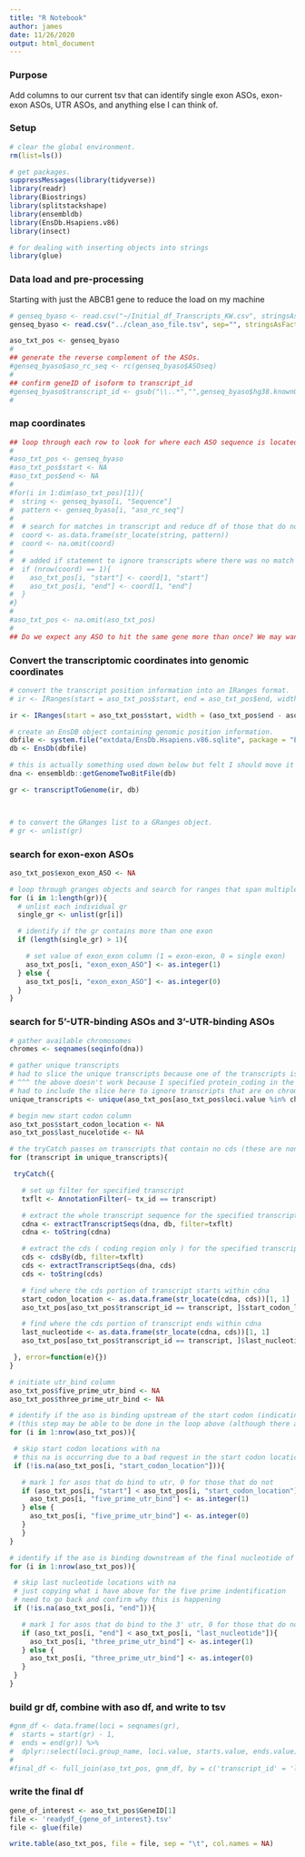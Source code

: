 ```yaml
---
title: "R Notebook"
author: james
date: 11/26/2020
output: html_document
---
```


### Purpose
Add columns to our current tsv that can identify single exon ASOs, exon-exon ASOs, UTR ASOs, and anything else I can think of.

### Setup

```r

# clear the global environment.
rm(list=ls())

# get packages.
suppressMessages(library(tidyverse))
library(readr)
library(Biostrings)
library(splitstackshape)
library(ensembldb)
library(EnsDb.Hsapiens.v86)
library(insect)

# for dealing with inserting objects into strings
library(glue)

```

### Data load and pre-processing

Starting with just the ABCB1 gene to reduce the load on my machine

```r

# genseq_byaso <- read.csv("~/Initial_df_Transcripts_KW.csv", stringsAsFactors = FALSE)
genseq_byaso <- read.csv("../clean_aso_file.tsv", sep="", stringsAsFactors=FALSE)

aso_txt_pos <- genseq_byaso
#
## generate the reverse complement of the ASOs.
#genseq_byaso$aso_rc_seq <- rc(genseq_byaso$ASOseq)
#
## confirm geneID of isoform to transcript_id
#genseq_byaso$transcript_id <- gsub("\\..*","",genseq_byaso$hg38.knownGene.name)
#

```


### map coordinates

```r

## loop through each row to look for where each ASO sequence is located along the target transcript sequence. The'start' and 'end' positions are in relation to the start of the transcript and also represent character position within each transcript sequence string.
#
#aso_txt_pos <- genseq_byaso
#aso_txt_pos$start <- NA
#aso_txt_pos$end <- NA
#
#for(i in 1:dim(aso_txt_pos)[1]){
#  string <- genseq_byaso[i, "Sequence"]
#  pattern <- genseq_byaso[i, "aso_rc_seq"]
#
#  # search for matches in transcript and reduce df of those that do not match
#  coord <- as.data.frame(str_locate(string, pattern))
#  coord <- na.omit(coord)
#
#  # added if statement to ignore transcripts where there was no match
#  if (nrow(coord) == 1){
#    aso_txt_pos[i, "start"] <- coord[1, "start"]
#    aso_txt_pos[i, "end"] <- coord[1, "end"]
#  }
#}
#
#aso_txt_pos <- na.omit(aso_txt_pos)
#
## Do we expect any ASO to hit the same gene more than once? We may want to use str_locate_all()...

```

### Convert the transcriptomic coordinates into genomic coordinates


```r

# convert the transcript position information into an IRanges format.
# ir <- IRanges(start = aso_txt_pos$start, end = aso_txt_pos$end, width = (aso_txt_pos$end - aso_txt_pos$start + 1), names = aso_txt_pos$transcript_id)

ir <- IRanges(start = aso_txt_pos$start, width = (aso_txt_pos$end - aso_txt_pos$start + 1), names = aso_txt_pos$transcript_id)

# create an EnsDB object containing genomic position information.
dbfile <- system.file("extdata/EnsDb.Hsapiens.v86.sqlite", package = "EnsDb.Hsapiens.v86")
db <- EnsDb(dbfile)

# this is actually something used down below but felt I should move it to a more "global" section
dna <- ensembldb::getGenomeTwoBitFile(db)

gr <- transcriptToGenome(ir, db)



# to convert the GRanges list to a GRanges object.
# gr <- unlist(gr)
```


### search for exon-exon ASOs

```r

aso_txt_pos$exon_exon_ASO <- NA

# loop through granges objects and search for ranges that span multiple exons
for (i in 1:length(gr)){
  # unlist each individual gr
  single_gr <- unlist(gr[i])

  # identify if the gr contains more than one exon
  if (length(single_gr) > 1){

    # set value of exon_exon column (1 = exon-exon, 0 = single exon)
    aso_txt_pos[i, "exon_exon_ASO"] <- as.integer(1)
  } else {
    aso_txt_pos[i, "exon_exon_ASO"] <- as.integer(0)
  }
}

```

### search for 5'-UTR-binding ASOs and 3'-UTR-binding ASOs


 ```r

# gather available chromosomes
chromes <- seqnames(seqinfo(dna))

# gather unique transcripts
# had to slice the unique transcripts because one of the transcripts is not actually protein-coding (do we want this one in here?)
# ^^^ the above doesn't work because I specified protein_coding in the "dna" variable call up above
# had to include the slice here to ignore transcripts that are on chromosomes not in 'x'
unique_transcripts <- unique(aso_txt_pos[aso_txt_pos$loci.value %in% chromes, ]$transcript_id)

# begin new start codon column
aso_txt_pos$start_codon_location <- NA
aso_txt_pos$last_nucelotide <- NA

# the tryCatch passes on transcripts that contain no cds (these are non-protein-coding transcripts)
for (transcript in unique_transcripts){

  tryCatch({

    # set up filter for specified transcript
    txflt <- AnnotationFilter(~ tx_id == transcript)

    # extract the whole transcript sequence for the specified transcript above
    cdna <- extractTranscriptSeqs(dna, db, filter=txflt)
    cdna <- toString(cdna)

    # extract the cds ( coding region only ) for the specified transcript above
    cds <- cdsBy(db, filter=txflt)
    cds <- extractTranscriptSeqs(dna, cds)
    cds <- toString(cds)

    # find where the cds portion of transcript starts within cdna
    start_codon_location <- as.data.frame(str_locate(cdna, cds))[1, 1]
    aso_txt_pos[aso_txt_pos$transcript_id == transcript, ]$start_codon_location <- start_codon_location

    # find where the cds portion of transcript ends within cdna
    last_nucleotide <- as.data.frame(str_locate(cdna, cds))[1, 1]
    aso_txt_pos[aso_txt_pos$transcript_id == transcript, ]$last_nucleotide <- last_nucleotide

  }, error=function(e){})
}

# initiate utr_bind column
aso_txt_pos$five_prime_utr_bind <- NA
aso_txt_pos$three_prime_utr_bind <- NA

# identify if the aso is binding upstream of the start codon (indicating binding to UTR)
# (this step may be able to be done in the loop above (although there are many asos / gene)
for (i in 1:nrow(aso_txt_pos)){

  # skip start codon locations with na
  # this na is occurring due to a bad request in the start codon location above
  if (!is.na(aso_txt_pos[i, "start_codon_location"])){

    # mark 1 for asos that do bind to utr, 0 for those that do not
    if (aso_txt_pos[i, "start"] < aso_txt_pos[i, "start_codon_location"]){
      aso_txt_pos[i, "five_prime_utr_bind"] <- as.integer(1)
    } else {
      aso_txt_pos[i, "five_prime_utr_bind"] <- as.integer(0)
    }
    }
}

# identify if the aso is binding downstream of the final nucleotide of the cdna (indicating 3' UTR bind)
for (i in 1:nrow(aso_txt_pos)){

  # skip last nucleotide locations with na
  # just copying what i have above for the five prime indentification
  # need to go back and confirm why this is happening
  if (!is.na(aso_txt_pos[i, "end"])){

    # mark 1 for asos that do bind to the 3' utr, 0 for those that do not
    if (aso_txt_pos[i, "end"] < aso_txt_pos[i, "last_nucleotide"]){
      aso_txt_pos[i, "three_prime_utr_bind"] <- as.integer(1)
    } else {
      aso_txt_pos[i, "three_prime_utr_bind"] <- as.integer(0)
    }
  }
}

```


### build gr df, combine with aso df, and write to tsv

```r

#gnm_df <- data.frame(loci = seqnames(gr),
#  starts = start(gr) - 1,
#  ends = end(gr)) %>%
#  dplyr::select(loci.group_name, loci.value, starts.value, ends.value)
#
#final_df <- full_join(aso_txt_pos, gnm_df, by = c('transcript_id' = 'loci.group_name'))


```

### write the final df
```r
gene_of_interest <- aso_txt_pos$GeneID[1]
file <- 'readydf_{gene_of_interest}.tsv'
file <- glue(file)

write.table(aso_txt_pos, file = file, sep = "\t", col.names = NA)
```

